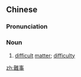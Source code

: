 {{also|难事}}
==Chinese==
{{zh-forms|s=难事}}

===Pronunciation===
{{zh-pron
|m=nánshì
|c=naan4 si6
|mn=lân-sû
|cat=n
}}

===Noun===
{{zh-noun}}

# [[difficult]] [[matter]]; [[difficulty]]

[[zh:難事]]